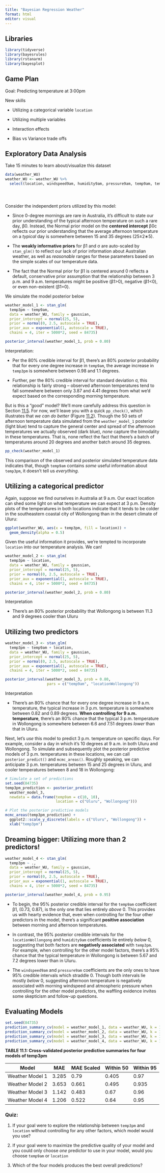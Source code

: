 ```yaml
---
title: "Bayesian Regression Weather"
format: html
editor: visual
---
```


## Libraries

```r
library(tidyverse)
library(bayesrules)
library(rstanarm)
library(bayesplot)
```

## Game Plan

Goal: Predicting temperature at 3:00pm

New skills

-   Utilizing a categorical variable `location`

-   Utilizing multiple variables

-   Interaction effects

-   Bias vs Variance trade offs

## Exploratory Data Analysis

Take 15 minutes to learn about/visualize this dataset

```r
data(weather_WU)
weather_WU <- weather_WU %>% 
  select(location, windspeed9am, humidity9am, pressure9am, temp9am, temp3pm)
```

```r

```

```r

```

```r

```

Consider the independent priors utilized by this model:

-   Since 0-degree mornings are rare in Australia, it’s difficult to state our prior understanding of the typical afternoon temperature on such a rare day, β0. Instead, the Normal prior model on the **centered intercept** β0c reflects our prior understanding that the average afternoon temperature on a *typical* day is somewhere between 15 and 35 degrees (25±2∗5).

-   The **weakly informative priors** for β1 and σ are auto-scaled by `stan_glm()` to reflect our lack of prior information about Australian weather, as well as *reasonable* ranges for these parameters based on the simple scales of our temperature data.

-   The fact that the Normal prior for β1 is centered around 0 reflects a default, conservative prior assumption that the relationship between 3 p.m. and 9 a.m. temperatures might be positive (β1\>0), negative (β1\<0), or even non-existent (β1=0).

We simulate the model posterior below

```r
weather_model_1 <- stan_glm(
  temp3pm ~ temp9am, 
  data = weather_WU, family = gaussian,
  prior_intercept = normal(25, 5),
  prior = normal(0, 2.5, autoscale = TRUE), 
  prior_aux = exponential(1, autoscale = TRUE),
  chains = 4, iter = 5000*2, seed = 84735)
```

```r
posterior_interval(weather_model_1, prob = 0.80)
```

Interpretation:

-   Per the 80% credible interval for β1, there’s an 80% posterior probability that for every one degree increase in `temp9am`, the average increase in `temp3pm` is somewhere between 0.98 and 1.1 degrees.

-   Further, per the 80% credible interval for standard deviation σ, this relationship is fairly strong – observed afternoon temperatures tend to fall somewhere between only 3.87 and 4.41 degrees from what we’d expect based on the corresponding morning temperature.

But is this a “good” model? We’ll more carefully address this question in Section [11.5](https://www.bayesrulesbook.com/chapter-11#ch11-model-comparison). For now, we’ll leave you with a quick `pp_check()`, which illustrates that *we can do better* (Figure [11.2](https://www.bayesrulesbook.com/chapter-11#fig:ch11-pp-1)). Though the 50 sets of afternoon temperature data simulated from the `weather_model_1` posterior (light blue) tend to capture the general center and spread of the afternoon temperatures we actually observed (dark blue), *none* capture the bimodality in these temperatures. That is, none reflect the fact that there’s a batch of temperatures around 20 degrees and another batch around 35 degrees.

```r
pp_check(weather_model_1)
```

This comparison of the observed and posterior simulated temperature data indicates that, though `temp9am` contains *some* useful information about `temp3pm`, it doesn’t tell us *everything*.

## Utilizing a categorical predictor

Again, suppose we find ourselves in Australia at 9 a.m. Our exact location can shed some light on what temperature we can expect at 3 p.m. Density plots of the temperatures in both locations indicate that it tends to be colder in the southeastern coastal city of Wollongong than in the desert climate of Uluru:

```r
ggplot(weather_WU, aes(x = temp3pm, fill = location)) + 
  geom_density(alpha = 0.5)
```

Given the useful information it provides, we’re tempted to incorporate `location` into our temperature analysis. We can!

```r
weather_model_2 <- stan_glm(
  temp3pm ~ location,
  data = weather_WU, family = gaussian,
  prior_intercept = normal(25, 5),
  prior = normal(0, 2.5, autoscale = TRUE), 
  prior_aux = exponential(1, autoscale = TRUE),
  chains = 4, iter = 5000*2, seed = 84735)
```

```r
posterior_interval(weather_model_2, prob = 0.80)
```

Interpretation

-   There’s an 80% posterior probability that Wollongong is between 11.3 and 9 degrees cooler than Uluru

## Utilizing two predictors

```r
weather_model_3 <- stan_glm(
  temp3pm ~ temp9am + location,
  data = weather_WU, family = gaussian, 
  prior_intercept = normal(25, 5),
  prior = normal(0, 2.5, autoscale = TRUE), 
  prior_aux = exponential(1, autoscale = TRUE),
  chains = 4, iter = 5000*2, seed = 84735)
```

```r
posterior_interval(weather_model_3, prob = 0.80, 
                   pars = c("temp9am", "locationWollongong"))
```

Interpretation

-   There’s an 80% chance that for every one degree increase in 9 a.m. temperature, the typical increase in 3 p.m. temperature is somewhere between 0.82 and 0.89 degrees. **When controlling for 9 a.m. temperature**, there’s an 80% chance that the typical 3 p.m. temperature in Wollongong is somewhere between 6.6 and 7.51 degrees *lower* than that in Uluru.

Next, let’s *use* this model to predict 3 p.m. temperature on specific days. For example, consider a day in which it’s 10 degrees at 9 a.m. in both Uluru and Wollongong. To simulate and subsequently plot the posterior predictive models of 3 p.m. temperatures in these locations, we can call `posterior_predict()` and `mcmc_areas()`. Roughly speaking, we can anticipate 3 p.m. temperatures between 15 and 25 degrees in Uluru, and cooler temperatures between 8 and 18 in Wollongong:

```r
# Simulate a set of predictions
set.seed(84735)
temp3pm_prediction <- posterior_predict(
  weather_model_3,
  newdata = data.frame(temp9am = c(10, 10), 
                       location = c("Uluru", "Wollongong")))

# Plot the posterior predictive models
mcmc_areas(temp3pm_prediction) +
  ggplot2::scale_y_discrete(labels = c("Uluru", "Wollongong")) + 
  xlab("temp3pm")
```

## Dreaming bigger: Utilizing more than 2 predictors!

```r
weather_model_4 <- stan_glm(
  temp3pm ~ .,
  data = weather_WU, family = gaussian, 
  prior_intercept = normal(25, 5),
  prior = normal(0, 2.5, autoscale = TRUE), 
  prior_aux = exponential(1, autoscale = TRUE),
  chains = 4, iter = 5000*2, seed = 84735)

```

```r
posterior_interval(weather_model_4, prob = 0.95)
```

-   To begin, the 95% posterior credible interval for the `temp9am` coefficient β1, (0.73, 0.87), is the only one that lies entirely *above* 0. This provides us with hearty evidence that, even when controlling for the four other predictors in the model, there’s a significant **positive association** between morning and afternoon temperatures.

-   In contrast, the 95% posterior credible intervals for the `locationWollongong` and `humidity9am` coefficients lie entirely *below* 0, suggesting that both factors are **negatively associated** with `temp3pm`. For example, when controlling for the other model factors, there’s a 95% chance that the typical temperature in Wollongong is between 5.67 and 7.2 degrees lower than in Uluru.

-   The `windspeed9am` and `pressure9am` coefficients are the only ones to have 95% credible intervals which straddle 0. Though both intervals lie mostly *below* 0, suggesting afternoon temperature is negatively associated with morning windspeed and atmospheric pressure when controlling for the other model predictors, the waffling evidence invites some skepticism and follow-up questions.

## Evaluating Models

```r
set.seed(84735)
prediction_summary_cv(model = weather_model_1, data = weather_WU, k = 10)
prediction_summary_cv(model = weather_model_2, data = weather_WU, k = 10)
prediction_summary_cv(model = weather_model_3, data = weather_WU, k = 10)
prediction_summary_cv(model = weather_model_4, data = weather_WU, k = 10)

```

**TABLE 11.1: Cross-validated posterior predictive summaries for four models of temp3pm**

| Model           | MAE   | MAE Scaled | Within 50 | Within 95 |
|-----------------|-------|------------|-----------|-----------|
| Weather Model 1 | 3.285 | 0.79       | 0.405     | 0.97      |
| Weather Model 2 | 3.653 | 0.661      | 0.495     | 0.935     |
| Weather Model 3 | 1.142 | 0.483      | 0.67      | 0.96      |
| Weather Model 4 | 1.206 | 0.522      | 0.64      | 0.95      |

### Quiz:

1.  If your goal were to explore the relationship between `temp3pm` and `location` without controlling for any other factors, which model would you use?

2.  If your goal were to maximize the predictive quality of your model and you could only choose *one* predictor to use in your model, would you choose `temp9am` or `location`

3.  Which of the four models produces the best overall predictions?\
